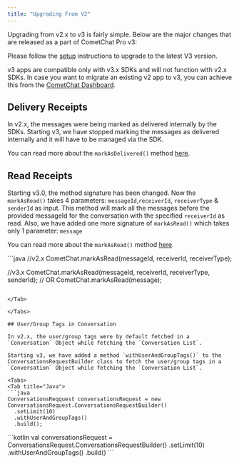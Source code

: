 ```yaml
---
title: "Upgrading From V2"
---
```




Upgrading from v2.x to v3 is fairly simple. Below are the major changes that are released as a part of CometChat Pro v3:

Please follow the [setup](/docs/sdk/android/3.0/setup) instructions to upgrade to the latest V3 version.

<Note>

v3 apps are compatible only with v3.x SDKs and will not function with v2.x SDKs. In case you want to migrate an existing v2 app to v3, you can achieve this from the [CometChat Dashboard](https://app.cometchat.com/).

</Note>

## Delivery Receipts

In v2.x, the messages were being marked as delivered internally by the SDKs. Starting v3, we have stopped marking the messages as delivered internally and it will have to be managed via the SDK.

You can read more about the `markAsDelivered()` method [here](/docs/sdk/android/3.0/messaging-receipts#mark-messages-as-delivered).

## Read Receipts

Starting v3.0, the method signature has been changed. Now the `markAsRead()` takes 4 parameters: `messageId`,`receiverId`, `receiverType` & `senderId` as input. This method will mark all the messages before the provided messageId for the conversation with the specified `receiverId` as read. Also, we have added one more signature of `markAsRead()` which takes only 1 parameter: `message`

You can read more about the `markAsRead()` method [here](/docs/sdk/android/3.0/messaging-receipts#mark-messages-as-read).

<Tabs>
<Tab title="Mark as Read">
```java
//v2.x
CometChat.markAsRead(messageId, receiverId, receiverType);

//v3.x
CometChat.markAsRead(messageId, receiverId, receiverType, senderId);
// OR
CometChat.markAsRead(message);
```

</Tab>

</Tabs>

## User/Group Tags in Conversation

In v2.x, the user/group tags were by default fetched in a `Conversation` Object while fetching the `Conversation List`.

Starting v3, we have added a method `withUserAndGroupTags()` to the ConversationsRequestBuilder class to fetch the user/group tags in a `Conversation` Object while fetching the `Conversation List`.

<Tabs>
<Tab title="Java">
```java
ConversationsReqquest conversationsRequest = new ConversationsRequest.ConversationsRequestBuilder()
  .setLimit(10)
  .withUserAndGroupTags()
  .build();
```

</Tab>

<Tab title="Kotlin">
```kotlin
val conversationsRequest = ConversationsRequest.ConversationsRequestBuilder()
    .setLimit(10)
    .withUserAndGroupTags()
    .build()
```

</Tab>

</Tabs>

